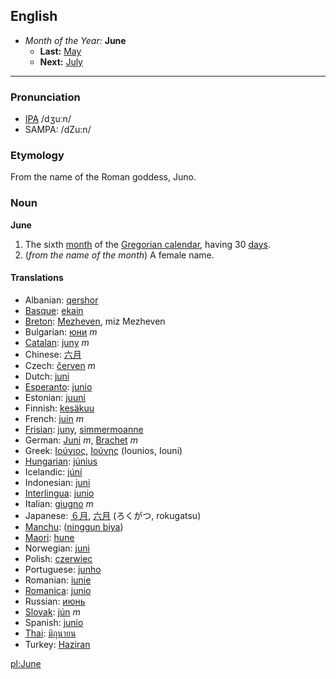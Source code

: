 ==English==
*''Month of the Year:'' '''June'''
**'''Last:''' [[May]]
**'''Next:''' [[July]]
----

===Pronunciation===
*[[w:IPA|IPA]] /dʒuːn/
*SAMPA: /dZu:n/

===Etymology===
From the name of the Roman goddess, Juno.

===Noun===
'''June'''

# The sixth [[month]] of the [[Gregorian calendar]], having 30 [[day]]s.
# (''from the name of the month'') A female name.

====Translations====
*Albanian: [[qershor]]
*[[Basque]]: [[ekain]]
*[[Breton]]: [[Mezheven]], miz Mezheven
*Bulgarian: [[юни]] ''m''
*[[Catalan]]: [[juny]] ''m''
*Chinese: [[六月]]
*Czech: [[červen]] ''m''
*Dutch: [[juni]]
*[[Esperanto]]: [[junio]]
*Estonian: [[juuni]]
*Finnish: [[kesäkuu]]
*French: [[juin]] ''m''
*[[Frisian]]: [[juny]], [[simmermoanne]]
*German: [[Juni]] ''m'', [[Brachet]] ''m''
*Greek: [[Ιούνιος]], [[Ιούνης]] (Iounios, Iouni)
*[[Hungarian]]: [[június]]
*Icelandic: [[júní]]
*Indonesian: [[juni]]
*[[Interlingua]]: [[junio]]
*Italian: [[giugno]] ''m''
*Japanese: [[６月]], [[六月]] (ろくがつ, rokugatsu)
*[[Manchu]]: ([[ninggun biya]])
*[[Maori]]: [[hune]]
*Norwegian: [[juni]]
*Polish: [[czerwiec]]
*Portuguese: [[junho]]
*Romanian: [[iunie]]
*[[Romanica]]: [[junio]]
*Russian: [[июнь]]
*[[Slovak]]: [[jún]] ''m''
*Spanish: [[junio]]
*[[Thai]]: [[มิถุนายน]]
*Turkey: [[Haziran]]

[[pl:June]]